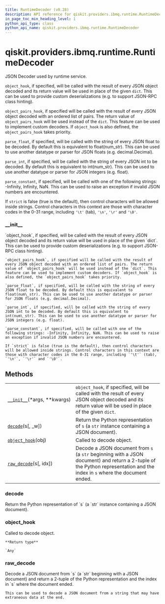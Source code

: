 ```yaml
---
title: RuntimeDecoder (v0.28)
description: API reference for qiskit.providers.ibmq.runtime.RuntimeDecoder in qiskit v0.28
in_page_toc_min_heading_level: 1
python_api_type: class
python_api_name: qiskit.providers.ibmq.runtime.RuntimeDecoder
---
```


<span id="qiskit-providers-ibmq-runtime-runtimedecoder" />

# qiskit.providers.ibmq.runtime.RuntimeDecoder

<Class id="qiskit.providers.ibmq.runtime.RuntimeDecoder" isDedicatedPage={true} github="https://github.com/qiskit/qiskit-ibmq-provider/tree/stable/0.15/qiskit/providers/ibmq/runtime/utils.py" signature="RuntimeDecoder(*args, **kwargs)" modifiers="class">
  JSON Decoder used by runtime service.

  `object_hook`, if specified, will be called with the result of every JSON object decoded and its return value will be used in place of the given `dict`. This can be used to provide custom deserializations (e.g. to support JSON-RPC class hinting).

  `object_pairs_hook`, if specified will be called with the result of every JSON object decoded with an ordered list of pairs. The return value of `object_pairs_hook` will be used instead of the `dict`. This feature can be used to implement custom decoders. If `object_hook` is also defined, the `object_pairs_hook` takes priority.

  `parse_float`, if specified, will be called with the string of every JSON float to be decoded. By default this is equivalent to float(num\_str). This can be used to use another datatype or parser for JSON floats (e.g. decimal.Decimal).

  `parse_int`, if specified, will be called with the string of every JSON int to be decoded. By default this is equivalent to int(num\_str). This can be used to use another datatype or parser for JSON integers (e.g. float).

  `parse_constant`, if specified, will be called with one of the following strings: -Infinity, Infinity, NaN. This can be used to raise an exception if invalid JSON numbers are encountered.

  If `strict` is false (true is the default), then control characters will be allowed inside strings. Control characters in this context are those with character codes in the 0-31 range, including `'\t'` (tab), `'\n'`, `'\r'` and `'\0'`.

  ### \_\_init\_\_

  <Function id="qiskit.providers.ibmq.runtime.RuntimeDecoder.__init__" signature="__init__(*args, **kwargs)">
    `object_hook`, if specified, will be called with the result of every JSON object decoded and its return value will be used in place of the given `dict`. This can be used to provide custom deserializations (e.g. to support JSON-RPC class hinting).

    `object_pairs_hook`, if specified will be called with the result of every JSON object decoded with an ordered list of pairs. The return value of `object_pairs_hook` will be used instead of the `dict`. This feature can be used to implement custom decoders. If `object_hook` is also defined, the `object_pairs_hook` takes priority.

    `parse_float`, if specified, will be called with the string of every JSON float to be decoded. By default this is equivalent to float(num\_str). This can be used to use another datatype or parser for JSON floats (e.g. decimal.Decimal).

    `parse_int`, if specified, will be called with the string of every JSON int to be decoded. By default this is equivalent to int(num\_str). This can be used to use another datatype or parser for JSON integers (e.g. float).

    `parse_constant`, if specified, will be called with one of the following strings: -Infinity, Infinity, NaN. This can be used to raise an exception if invalid JSON numbers are encountered.

    If `strict` is false (true is the default), then control characters will be allowed inside strings. Control characters in this context are those with character codes in the 0-31 range, including `'\t'` (tab), `'\n'`, `'\r'` and `'\0'`.
  </Function>

  ## Methods

  |                                                                                                                                                  |                                                                                                                                                                           |
  | ------------------------------------------------------------------------------------------------------------------------------------------------ | ------------------------------------------------------------------------------------------------------------------------------------------------------------------------- |
  | [`__init__`](#qiskit.providers.ibmq.runtime.RuntimeDecoder.__init__ "qiskit.providers.ibmq.runtime.RuntimeDecoder.__init__")(\*args, \*\*kwargs) | `object_hook`, if specified, will be called with the result of every JSON object decoded and its return value will be used in place of the given `dict`.                  |
  | [`decode`](#qiskit.providers.ibmq.runtime.RuntimeDecoder.decode "qiskit.providers.ibmq.runtime.RuntimeDecoder.decode")(s\[, \_w])                | Return the Python representation of `s` (a `str` instance containing a JSON document).                                                                                    |
  | [`object_hook`](#qiskit.providers.ibmq.runtime.RuntimeDecoder.object_hook "qiskit.providers.ibmq.runtime.RuntimeDecoder.object_hook")(obj)       | Called to decode object.                                                                                                                                                  |
  | [`raw_decode`](#qiskit.providers.ibmq.runtime.RuntimeDecoder.raw_decode "qiskit.providers.ibmq.runtime.RuntimeDecoder.raw_decode")(s\[, idx])    | Decode a JSON document from `s` (a `str` beginning with a JSON document) and return a 2-tuple of the Python representation and the index in `s` where the document ended. |

  ### decode

  <Function id="qiskit.providers.ibmq.runtime.RuntimeDecoder.decode" signature="decode(s, _w=<built-in method match of re.Pattern object>)">
    Return the Python representation of `s` (a `str` instance containing a JSON document).
  </Function>

  ### object\_hook

  <Function id="qiskit.providers.ibmq.runtime.RuntimeDecoder.object_hook" signature="object_hook(obj)">
    Called to decode object.

    **Return type**

    `Any`
  </Function>

  ### raw\_decode

  <Function id="qiskit.providers.ibmq.runtime.RuntimeDecoder.raw_decode" signature="raw_decode(s, idx=0)">
    Decode a JSON document from `s` (a `str` beginning with a JSON document) and return a 2-tuple of the Python representation and the index in `s` where the document ended.

    This can be used to decode a JSON document from a string that may have extraneous data at the end.
  </Function>
</Class>

